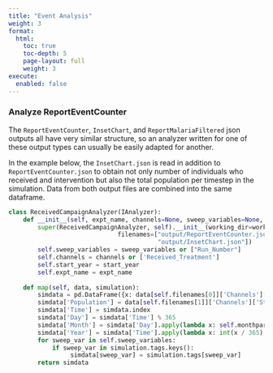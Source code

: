 ```yaml
---
title: "Event Analysis"
weight: 3
format: 
  html:
    toc: true
    toc-depth: 5
    page-layout: full
    weight: 3
execute: 
  enabled: false 
---
```


### Analyze ReportEventCounter

The `ReportEventCounter`, `InsetChart`, and `ReportMalariaFiltered` json outputs all have very similar structure, so an analyzer written for one of these output types can usually be easily adapted for another.

In the example below, the `InsetChart.json` is read in addition to  `ReportEventCounter.json` to obtain not only number of individuals who received and intervention but also the total population per timestep in the simulation. Data from both output files are combined into the same dataframe.

```python
class ReceivedCampaignAnalyzer(IAnalyzer):
    def __init__(self, expt_name, channels=None, sweep_variables=None, working_dir='./', start_year=2022):
        super(ReceivedCampaignAnalyzer, self).__init__(working_dir=working_dir,
                              filenames=["output/ReportEventCounter.json",
                                         "output/InsetChart.json"])
        self.sweep_variables = sweep_variables or ["Run_Number"]
        self.channels = channels or ['Received_Treatment']
        self.start_year = start_year
        self.expt_name = expt_name
        
    def map(self, data, simulation):
        simdata = pd.DataFrame({x: data[self.filenames[0]]['Channels'][x]['Data'] for x in self.channels})
        simdata['Population'] = data[self.filenames[1]]['Channels']['Statistical Population']['Data']
        simdata['Time'] = simdata.index
        simdata['Day'] = simdata['Time'] % 365
        simdata['Month'] = simdata['Day'].apply(lambda x: self.monthparser((x + 1) % 365))
        simdata['Year'] = simdata['Time'].apply(lambda x: int(x / 365) + self.start_year)
        for sweep_var in self.sweep_variables:
            if sweep_var in simulation.tags.keys():
                 simdata[sweep_var] = simulation.tags[sweep_var]
        return simdata
```
